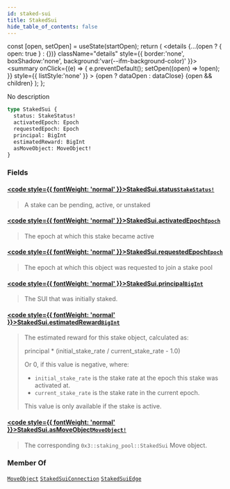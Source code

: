 ```yaml
---
id: staked-sui
title: StakedSui
hide_table_of_contents: false
---
```









  const [open, setOpen] = useState(startOpen);
  return (
    <details {...(open ? { open: true } : {})} className="details" style={{ border:'none', boxShadow:'none', background:'var(--ifm-background-color)' }}>
      <summary
        onClick={(e) => {
          e.preventDefault();
          setOpen((open) => !open);
        }}
        style={{ listStyle:'none' }}
      >
      {open ? dataOpen : dataClose}
      </summary>
      {open && children}
    </details>
  );
};








No description


```graphql
type StakedSui {
  status: StakeStatus!
  activatedEpoch: Epoch
  requestedEpoch: Epoch
  principal: BigInt
  estimatedReward: BigInt
  asMoveObject: MoveObject!
}
```




### Fields

#### [<code style={{ fontWeight: 'normal' }}>StakedSui.<b>status</b></code>](#)<Bullet />[`StakeStatus!`](/references/sui-api/graphql/reference/enums/stake-status) <Badge class="badge badge--secondary" text="non-null"/> <Badge class="badge badge--secondary" text="enum"/> 
> 
> 
> A stake can be pending, active, or unstaked
> 

#### [<code style={{ fontWeight: 'normal' }}>StakedSui.<b>activatedEpoch</b></code>](#)<Bullet />[`Epoch`](/references/sui-api/graphql/reference/objects/epoch) <Badge class="badge badge--secondary" text="object"/> 
> 
> 
> The epoch at which this stake became active
> 

#### [<code style={{ fontWeight: 'normal' }}>StakedSui.<b>requestedEpoch</b></code>](#)<Bullet />[`Epoch`](/references/sui-api/graphql/reference/objects/epoch) <Badge class="badge badge--secondary" text="object"/> 
> 
> 
> The epoch at which this object was requested to join a stake pool
> 

#### [<code style={{ fontWeight: 'normal' }}>StakedSui.<b>principal</b></code>](#)<Bullet />[`BigInt`](/references/sui-api/graphql/reference/scalars/big-int) <Badge class="badge badge--secondary" text="scalar"/> 
> 
> 
> The SUI that was initially staked.
> 

#### [<code style={{ fontWeight: 'normal' }}>StakedSui.<b>estimatedReward</b></code>](#)<Bullet />[`BigInt`](/references/sui-api/graphql/reference/scalars/big-int) <Badge class="badge badge--secondary" text="scalar"/> 
> 
> 
> The estimated reward for this stake object, calculated as:
> 
> principal * (initial_stake_rate / current_stake_rate - 1.0)
> 
> Or 0, if this value is negative, where:
> 
> - `initial_stake_rate` is the stake rate at the epoch this stake was activated at.
> - `current_stake_rate` is the stake rate in the current epoch.
> 
> This value is only available if the stake is active.
> 

#### [<code style={{ fontWeight: 'normal' }}>StakedSui.<b>asMoveObject</b></code>](#)<Bullet />[`MoveObject!`](/references/sui-api/graphql/reference/objects/move-object) <Badge class="badge badge--secondary" text="non-null"/> <Badge class="badge badge--secondary" text="object"/> 
> 
> 
> The corresponding `0x3::staking_pool::StakedSui` Move object.
> 



### Member Of

[`MoveObject`](/references/sui-api/graphql/reference/objects/move-object)  <Badge class="badge badge--secondary" text="object"/><Bullet />[`StakedSuiConnection`](/references/sui-api/graphql/reference/objects/staked-sui-connection)  <Badge class="badge badge--secondary" text="object"/><Bullet />[`StakedSuiEdge`](/references/sui-api/graphql/reference/objects/staked-sui-edge)  <Badge class="badge badge--secondary" text="object"/>

